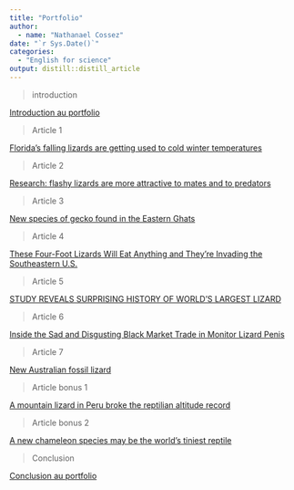 ```yaml
---
title: "Portfolio"
author:
  - name: "Nathanael Cossez"
date: "`r Sys.Date()`"
categories:
  - "English for science"
output: distill::distill_article
---
```


>introduction

[Introduction au portfolio](https://191903.github.io/nathanael_blog/posts/2021-04-07-introduction/)

>Article 1

[Florida’s falling lizards are getting used to cold winter temperatures](https://191903.github.io/nathanael_blog/posts/2020-10-25-article-1/)

>Article 2

[Research: flashy lizards are more attractive to mates and to predators](https://191903.github.io/nathanael_blog/posts/2020-12-07-article-2/)

>Article 3

[New species of gecko found in the Eastern Ghats](https://191903.github.io/nathanael_blog/posts/2020-12-07-article-3/)

>Article 4

[These Four-Foot Lizards Will Eat Anything and They’re Invading the Southeastern U.S.](https://191903.github.io/nathanael_blog/posts/2020-12-07-article-4/)

>Article 5

[STUDY REVEALS SURPRISING HISTORY OF WORLD’S LARGEST LIZARD](https://191903.github.io/nathanael_blog/posts/2021-03-06-article5/)

>Article 6

[Inside the Sad and Disgusting Black Market Trade in Monitor Lizard Penis](https://191903.github.io/nathanael_blog/posts/2021-03-10-article-6/)

>Article 7

[New Australian fossil lizard](https://191903.github.io/nathanael_blog/posts/2021-03-10-article-7/)

>Article bonus 1

[A mountain lizard in Peru broke the reptilian altitude record](https://191903.github.io/nathanael_blog/posts/2021-03-17-article-bonus-1/)

>Article bonus 2

[A new chameleon species may be the world’s tiniest reptile](https://191903.github.io/nathanael_blog/posts/2021-03-17-article-bonus-2/)

>Conclusion

[Conclusion au portfolio](https://191903.github.io/nathanael_blog/posts/2021-04-07-conclusion/)
